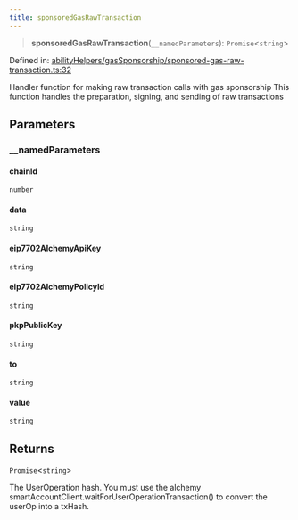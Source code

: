 ```yaml
---
title: sponsoredGasRawTransaction
---
```


> **sponsoredGasRawTransaction**(`__namedParameters`): `Promise`\<`string`\>

Defined in: [abilityHelpers/gasSponsorship/sponsored-gas-raw-transaction.ts:32](https://github.com/LIT-Protocol/Vincent/blob/4f61b0b06d818c2273457b0cc8a4e68ed21a72ed/packages/libs/ability-sdk/src/lib/abilityHelpers/gasSponsorship/sponsored-gas-raw-transaction.ts#L32)

Handler function for making raw transaction calls with gas sponsorship
This function handles the preparation, signing, and sending of raw transactions

## Parameters

### \_\_namedParameters

#### chainId

`number`

#### data

`string`

#### eip7702AlchemyApiKey

`string`

#### eip7702AlchemyPolicyId

`string`

#### pkpPublicKey

`string`

#### to

`string`

#### value

`string`

## Returns

`Promise`\<`string`\>

The UserOperation hash. You must use the alchemy smartAccountClient.waitForUserOperationTransaction() to convert the userOp into a txHash.
